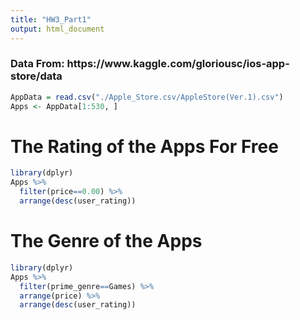 ```yaml
---
title: "HW3_Part1"
output: html_document
---
```


### Data From: https://www.kaggle.com/gloriousc/ios-app-store/data
```r
AppData = read.csv("./Apple_Store.csv/AppleStore(Ver.1).csv")
Apps <- AppData[1:530, ]
```

# The Rating of the Apps For Free
```r
library(dplyr)
Apps %>%
  filter(price==0.00) %>%
  arrange(desc(user_rating))
```

# The Genre of the Apps
```r
library(dplyr)
Apps %>%
  filter(prime_genre==Games) %>%
  arrange(price) %>%
  arrange(desc(user_rating))
```